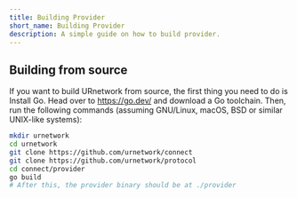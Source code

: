 ```yaml
---
title: Building Provider
short_name: Building Provider
description: A simple guide on how to build provider.
---
```


## Building from source

If you want to build URnetwork from source, the first thing you need to do is Install Go. Head over to
https://go.dev/ and download a Go toolchain. Then, run the following commands (assuming GNU/Linux, macOS, BSD or similar UNIX-like systems):

```bash
mkdir urnetwork
cd urnetwork
git clone https://github.com/urnetwork/connect
git clone https://github.com/urnetwork/protocol
cd connect/provider
go build
# After this, the provider binary should be at ./provider
```
